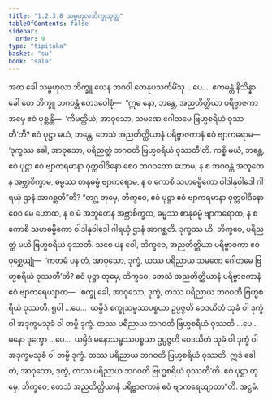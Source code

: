 ```yaml
---
title: "1.2.3.8 သမ္ဗဟုလဘိက္ခုသုတ္တ"
tableOfContents: false
sidebar:
  order: 9
type: "tipitaka"
basket: "su"
book: "sala"
---
```



<DynamicBreadcrumb />

<Division number="81" book="sala">

<Paragraph number="341" book="sala">
အထ ခေါ သမ္ဗဟုလာ ဘိက္ခူ ယေန ဘဂဝါ တေနုပသင်္ကမိံသု …ပေ…  ဧကမန္တံ နိသိန္နာ ခေါ တေ ဘိက္ခူ ဘဂဝန္တံ ဧတဒဝေါစုံ—  “ဣဓ နော, ဘန္တေ, အညတိတ္ထိယာ ပရိဗ္ဗာဇကာ အမှေ ဧဝံ ပုစ္ဆန္တိ—  ‘ကိမတ္ထိယံ, အာဝုသော, သမဏေ ဂေါတမေ ဗြဟ္မစရိယံ ဝုဿတီ’တိ? ဧဝံ ပုဋ္ဌာ မယံ, ဘန္တေ, တေသံ အညတိတ္ထိယာနံ ပရိဗ္ဗာဇကာနံ ဧဝံ ဗျာကရောမ—  ‘ဒုက္ခဿ ခေါ, အာဝုသော, ပရိညတ္ထံ ဘဂဝတိ ဗြဟ္မစရိယံ ဝုဿတီ’တိ. ကစ္စိ မယံ, ဘန္တေ, ဧဝံ ပုဋ္ဌာ ဧဝံ ဗျာကရမာနာ ဝုတ္တဝါဒိနော စေဝ ဘဂဝတော ဟောမ, န စ ဘဂဝန္တံ အဘူတေန အဗ္ဘာစိက္ခာမ, ဓမ္မဿ စာနုဓမ္မံ ဗျာကရောမ, န စ ကောစိ သဟဓမ္မိကော ဝါဒါနုဝါဒေါ ဂါရယှံ ဌာနံ အာဂစ္ဆတီ”တိ?
</Paragraph>

<Paragraph number="342" book="sala">
“တဂ္ဃ တုမှေ, ဘိက္ခဝေ, ဧဝံ ပုဋ္ဌာ ဧဝံ ဗျာကရမာနာ ဝုတ္တဝါဒိနော စေဝ မေ ဟောထ, န စ မံ အဘူတေန အဗ္ဘာစိက္ခထ, ဓမ္မဿ စာနုဓမ္မံ ဗျာကရောထ, န စ ကောစိ သဟဓမ္မိကော ဝါဒါနုဝါဒေါ ဂါရယှံ ဌာနံ အာဂစ္ဆတိ. ဒုက္ခဿ ဟိ, ဘိက္ခဝေ, ပရိညတ္ထံ မယိ ဗြဟ္မစရိယံ ဝုဿတိ. သစေ ပန ဝေါ, ဘိက္ခဝေ, အညတိတ္ထိယာ ပရိဗ္ဗာဇကာ ဧဝံ ပုစ္ဆေယျုံ—  ‘ကတမံ ပန တံ, အာဝုသော, ဒုက္ခံ, ယဿ ပရိညာယ သမဏေ ဂေါတမေ ဗြဟ္မစရိယံ ဝုဿတီ’တိ? ဧဝံ ပုဋ္ဌာ တုမှေ, ဘိက္ခဝေ, တေသံ အညတိတ္ထိယာနံ ပရိဗ္ဗာဇကာနံ ဧဝံ ဗျာကရေယျာထ—  ‘စက္ခု ခေါ, အာဝုသော, ဒုက္ခံ, တဿ ပရိညာယ ဘဂဝတိ ဗြဟ္မစရိယံ ဝုဿတိ. ရူပါ …ပေ…  ယမ္ပိဒံ စက္ခုသမ္ဖဿပစ္စယာ ဥပ္ပဇ္ဇတိ ဝေဒယိတံ သုခံ ဝါ ဒုက္ခံ ဝါ အဒုက္ခမသုခံ ဝါ တမ္ပိ ဒုက္ခံ. တဿ ပရိညာယ ဘဂဝတိ ဗြဟ္မစရိယံ ဝုဿတိ …ပေ…  မနော ဒုက္ခော …ပေ…  ယမ္ပိဒံ မနောသမ္ဖဿပစ္စယာ ဥပ္ပဇ္ဇတိ ဝေဒယိတံ သုခံ ဝါ ဒုက္ခံ ဝါ အဒုက္ခမသုခံ ဝါ တမ္ပိ ဒုက္ခံ. တဿ ပရိညာယ ဘဂဝတိ ဗြဟ္မစရိယံ ဝုဿတိ. ဣဒံ ခေါ တံ, အာဝုသော, ဒုက္ခံ, တဿ ပရိညာယ ဘဂဝတိ ဗြဟ္မစရိယံ ဝုဿတီ’တိ. ဧဝံ ပုဋ္ဌာ တုမှေ, ဘိက္ခဝေ, တေသံ အညတိတ္ထိယာနံ ပရိဗ္ဗာဇကာနံ ဧဝံ ဗျာကရေယျာထာ”တိ.

</Paragraph>
</Division>

<Paragraph number="343" type="center" book="sala">
အဋ္ဌမံ.
</Paragraph>